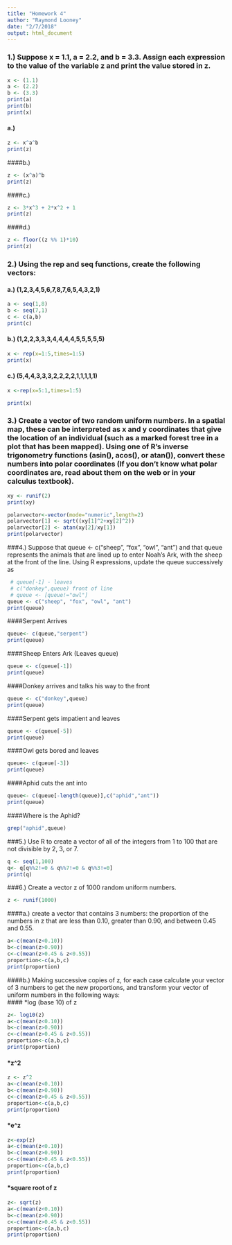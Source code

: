 ```yaml
---
title: "Homework 4"
author: "Raymond Looney"
date: "2/7/2018"
output: html_document
---
```


### 1.) Suppose x = 1.1, a = 2.2, and b = 3.3. Assign each expression to the value of the variable z and print the value stored in z.

```r
x <- (1.1)
a <- (2.2)
b <- (3.3)
print(a)
print(b)
print(x)
```
#### a.) 
```r
z <- x^a^b 
print(z)
```
####b.)
```r

z <- (x^a)^b
print(z)

```
####c.)
```r
z <- 3*x^3 + 2*x^2 + 1
print(z)


```
####d.)
```r
z <- floor((z %% 1)*10)
print(z)
```



### 2.) Using the rep and seq functions, create the following vectors:

#### a.) (1,2,3,4,5,6,7,8,7,6,5,4,3,2,1)

```r
a <- seq(1,8)
b <- seq(7,1)
c <- c(a,b)
print(c)
```

#### b.) (1,2,2,3,3,3,4,4,4,4,5,5,5,5,5)
```r
x <- rep(x=1:5,times=1:5)
print(x)
```

#### c.) (5,4,4,3,3,3,2,2,2,2,1,1,1,1,1)


```r
x <-rep(x=5:1,times=1:5)

print(x)
```

### 3.) Create a vector of two random uniform numbers. In a spatial map, these can be interpreted as x and y coordinates that give the location of an individual (such as a marked forest tree in a plot that has been mapped). Using one of R’s inverse trigonometry functions (asin(), acos(), or atan()), convert these numbers into polar coordinates (If you don’t know what polar coordinates are, read about them on the web or in your calculus textbook).

```r
xy <- runif(2)
print(xy)

polarvector<-vector(mode="numeric",length=2)
polarvector[1] <- sqrt((xy[1]^2+xy[2]^2))
polarvector[2] <- atan(xy[2]/xy[1])
print(polarvector)

```

###4.) Suppose that queue <- c("sheep", "fox", "owl", "ant") and that queue represents the animals that are lined up to enter Noah’s Ark, with the sheep at the front of the line. Using R expressions, update the queue successively as
```r
 # queue[-1] - leaves
 # c("donkey",queue) front of line
 # queue <- [queue!="owl"]
queue <- c("sheep", "fox", "owl", "ant")
print(queue)
```
####Serpent Arrives
```r
queue<- c(queue,"serpent")
print(queue)

```
####Sheep Enters Ark (Leaves queue)
```r
queue <- c(queue[-1])
print(queue)
```
####Donkey arrives and talks his way to the front
```r
queue <- c("donkey",queue)
print(queue)
```
####Serpent gets impatient and leaves
```r
queue <- c(queue[-5])
print(queue)
```
####Owl gets bored and leaves
```r
queue<- c(queue[-3])
print(queue)
```
####Aphid cuts the ant into 
```r
queue<- c(queue[-length(queue)],c("aphid","ant"))
print(queue)
```

####Where is the Aphid?
```r
grep("aphid",queue)
```


###5.) Use R to create a vector of all of the integers from 1 to 100 that are not divisible by 2, 3, or 7.

```r
q <- seq(1,100)
q<- q[q%%2!=0 & q%%7!=0 & q%%3!=0]
print(q)
```

###6.) Create a vector z of 1000 random uniform numbers.
```r
z <- runif(1000)

```
####a.) create a vector that contains 3 numbers: the proportion of the numbers in z that are less than 0.10, greater than 0.90, and between 0.45 and 0.55.
```r
a<-c(mean(z<0.10))
b<-c(mean(z>0.90))
c<-c(mean(z>0.45 & z<0.55))
proportion<-c(a,b,c)
print(proportion)
```
####b.) Making successive copies of z, for each case calculate your vector of 3 numbers to get the new proportions, and transform your vector of uniform numbers in the following ways:   
#### *log (base 10) of z
```r
z<- log10(z)
a<-c(mean(z<0.10))
b<-c(mean(z>0.90))
c<-c(mean(z>0.45 & z<0.55))
proportion<-c(a,b,c)
print(proportion)
```

#### *z^2
```r
z <- z^2
a<-c(mean(z<0.10))
b<-c(mean(z>0.90))
c<-c(mean(z>0.45 & z<0.55))
proportion<-c(a,b,c)
print(proportion)
```
#### *e^z
```r
z<-exp(z)
a<-c(mean(z<0.10))
b<-c(mean(z>0.90))
c<-c(mean(z>0.45 & z<0.55))
proportion<-c(a,b,c)
print(proportion)
``` 

#### *square root of z
```r
z<- sqrt(z)
a<-c(mean(z<0.10))
b<-c(mean(z>0.90))
c<-c(mean(z>0.45 & z<0.55))
proportion<-c(a,b,c)
print(proportion)

```
